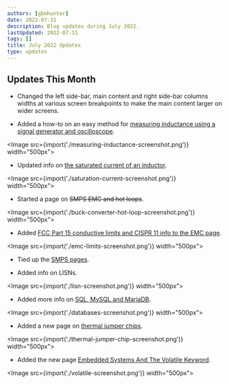 ```yaml
---
authors: [gbmhunter]
date: 2022-07-31
description: Blog updates during July 2022.
lastUpdated: 2022-07-31
tags: []
title: July 2022 Updates
type: updates
---
```


## Updates This Month

* Changed the left side-bar, main content and right side-bar columns widths at various screen breakpoints to make the main content larger on wider screens.

* Added a how-to on an easy method for [measuring inductance using a signal generator and oscilloscope](/electronics/components/inductors/#how-to-measure-inductance-in-an-electronics-lab).

<Image src={import('./measuring-inductance-screenshot.png')} width="500px"></Image>

* Updated info on [the saturated current of an inductor](/electronics/components/inductors/#saturation-current-1).

<Image src={import('./saturation-current-screenshot.png')} width="500px"></Image>

* Started a page on ~~SMPS EMC and hot loops~~.

<Image src={import('./buck-converter-hot-loop-screenshot.png')} width="500px"></Image>

* Added [FCC Part 15 conductive limits and CISPR 11 info to the EMC page](/electronics/electromagnetic-compatibility-emc/).

<Image src={import('./emc-limits-screenshot.png')} width="500px"></Image>

* Tied up the [SMPS pages](/electronics/components/power-regulators/switch-mode-power-supplies-smps/).

* Added info on LISNs.

<Image src={import('./lisn-screenshot.png')} width="500px"></Image>

* Added more info on [SQL, MySQL and MariaDB](/programming/databases/).

<Image src={import('./databases-screenshot.png')} width="500px"></Image>

* Added a new page on [thermal jumper chips](/electronics/components/thermal-jumper-chips/).

<Image src={import('./thermal-jumper-chip-screenshot.png')} width="500px"></Image>

* Added the new page [Embedded Systems And The Volatile Keyword](/programming/languages/c/embedded-systems-and-the-volatile-keyword/).

<Image src={import('./volatile-screenshot.png')} width="500px"></Image>
